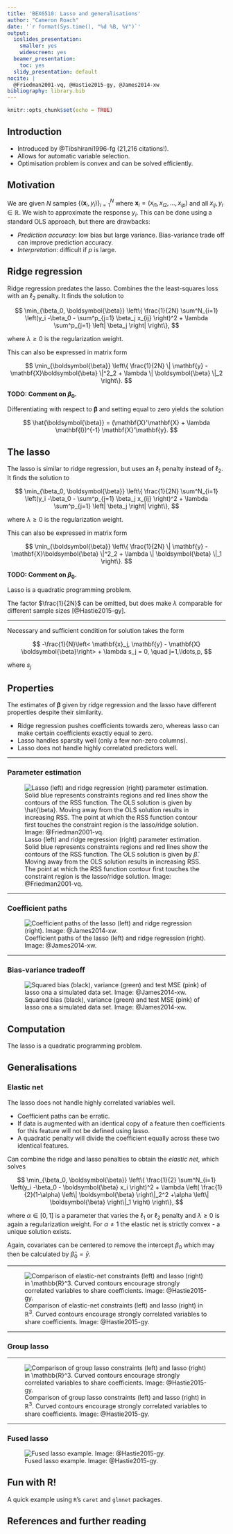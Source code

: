 ```yaml
---
title: 'BEX6510: Lasso and generalisations'
author: "Cameron Roach"
date: '`r format(Sys.time(), "%d %B, %Y")`'
output:
  ioslides_presentation:
    smaller: yes
    widescreen: yes
  beamer_presentation:
    toc: yes
  slidy_presentation: default
nocite: |
  @Friedman2001-vq, @Hastie2015-gy, @James2014-xw
bibliography: library.bib
---
```


```r
knitr::opts_chunk$set(echo = TRUE)
```

## Introduction

* Introduced by @Tibshirani1996-fg (21,216 citations!).
* Allows for automatic variable selection.
* Optimisation problem is convex and can be solved efficiently.


## Motivation

We are given $N$ samples $\left\{ (\mathbf{x}_i, y_i) \right\}_{i=1}^N$ where $\mathbf{x}_i = (x_{i1}, x_{i2}, \ldots, x_{ip})$ and all $x_{ij}, y_i \in \mathbb{R}$. We wish to approximate the response $y_i$. This can be done using a standard OLS approach, but there are drawbacks:

* _Prediction accuracy_: low bias but large variance. Bias-variance trade off can improve prediction accuracy.
* _Interpretation_: difficult if $p$ is large.


## Ridge regression

Ridge regression predates the lasso. Combines the the least-squares loss with an $\ell_2$ penalty. It finds the solution to

$$
\min_{\beta_0, \boldsymbol{\beta}}  \left\{ 
  \frac{1}{2N} \sum^N_{i=1} \left(y_i -\beta_0 - \sum^p_{j=1} \beta_j x_{ij} \right)^2 +
  \lambda \sum^p_{j=1} \left| \beta_j \right|
\right\},
$$

where $\lambda \geq 0$ is the regularization weight.

This can also be expressed in matrix form

$$
\min_{\boldsymbol{\beta}}  \left\{ 
  \frac{1}{2N} \| \mathbf{y} - \mathbf{X}\boldsymbol{\beta} \|^2_2 + \lambda \| \boldsymbol{\beta} \|_2
\right\}.
$$

__TODO: Comment on $\beta_0$.__

Differentiating with respect to $\boldsymbol{\beta}$ and setting equal to zero yields the solution

$$
\hat{\boldsymbol{\beta}} = (\mathbf{X}'\mathbf{X} + \lambda \mathbf{I})^{-1} \mathbf{X}'\mathbf{y}.
$$



## The lasso

The lasso is similar to ridge regression, but uses an $\ell_1$ penalty instead of $\ell_2$. It finds the solution to

$$
\min_{\beta_0, \boldsymbol{\beta}}  \left\{ 
  \frac{1}{2N} \sum^N_{i=1} \left(y_i -\beta_0 - \sum^p_{j=1} \beta_j x_{ij} \right)^2 +
  \lambda \sum^p_{j=1} \left| \beta_j \right|
\right\},
$$

where $\lambda \geq 0$ is the regularization weight.

This can also be expressed in matrix form

$$
\min_{\boldsymbol{\beta}}  \left\{ 
  \frac{1}{2N} \| \mathbf{y} - \mathbf{X}\boldsymbol{\beta} \|^2_2 + \lambda \| \boldsymbol{\beta} \|_1
\right\}.
$$

__TODO: Comment on $\beta_0$.__

Lasso is a quadratic programming problem.

The factor $\frac{1}{2N}$ can be omitted, but does make $\lambda$ comparable for different sample sizes [@Hastie2015-gy].

----

Necessary and sufficient condition for solution takes the form

$$
-\frac{1}{N}\left< \mathbf{x}_j, \mathbf{y} - \mathbf{X} \boldsymbol{\beta}\right> + \lambda s_j = 0, \quad j=1,\ldots,p,
$$

where $s_j$

## Properties

The estimates of $\boldsymbol{\beta}$ given by ridge regression and the lasso have different properties despite their similarity.

* Ridge regression pushes coefficients towards zero, whereas lasso can make certain coefficients exactly equal to zero.
* Lasso handles sparsity well (only a few non-zero columns).
* Lasso does not handle highly correlated predictors well.

----

### Parameter estimation

<div class="centered">
![Lasso (left) and ridge regression (right) parameter estimation. Solid blue represents constraints regions and red lines show the contours of the RSS function. The OLS solution is given by $\hat{\beta}$. Moving away from the OLS solution results in increasing RSS. The point at which the RSS function contour first touches the constraint region is the lasso/ridge solution. Image: @Friedman2001-vq.](figures/lasso-ridge-estimation.png)
</div>

----

### Coefficient paths

<div class="centered">
![Coefficient paths of the lasso (left) and ridge regression (right). Image: @James2014-xw.](figures/coefficients-path.png)
</div>

----

### Bias-variance tradeoff

<div class="centered">
![Squared bias (black), variance (green) and test MSE (pink) of lasso ona a simulated data set. Image: @James2014-xw.](figures/bias-variance-lasso.png)
</div>

## Computation

The lasso is a quadratic programming problem.

## Generalisations

### Elastic net

The lasso does not handle highly correlated variables well.

* Coefficient paths can be erratic.
* If data is augmented with an identical copy of a feature then coefficients for this feature will not be defined using lasso.
* A quadratic penalty will divide the coefficient equally across these two identical features.

Can combine the ridge and lasso penalties to obtain the _elastic net_, which solves

$$
\min_{\beta_0, \boldsymbol{\beta}}  \left\{ 
  \frac{1}{2} \sum^N_{i=1} \left(y_i -\beta_0 - \boldsymbol{\beta} x_i \right)^2 +
  \lambda \left( \frac{1}{2}(1-\alpha) \left\| \boldsymbol{\beta} \right\|_2^2 +\alpha \left\| \boldsymbol{\beta} \right\|_1 \right)
\right\},
$$

where $\alpha \in [0,1]$ is a parameter that varies the $\ell_1$ or $\ell_2$ penalty and $\lambda \geq 0$ is again a regularization weight. For $\alpha \neq 1$ the elastic net is strictly convex - a unique solution exists.

Again, covariates can be centered to remove the intercept $\beta_0$ which may then be calculated by $\hat{\beta}_0 = \bar{y}$.

----

<div class="centered">
![Comparison of elastic-net constraints (left) and lasso (right) in $\mathbb{R}^3$. Curved contours encourage strongly correlated variables to share coefficients. Image: @Hastie2015-gy.](figures/elastic-net-constraint.png)
</div>

----

### Group lasso

----

<div class="centered">
![Comparison of group lasso constraints (left) and lasso (right) in $\mathbb{R}^3$. Curved contours encourage strongly correlated variables to share coefficients. Image: @Hastie2015-gy.](figures/group-lasso-constraint.png)
</div>

----

### Fused lasso

<div class="centered">
![Fused lasso example. Image: @Hastie2015-gy.](figures/fused-lasso-example.png)
</div>

## Fun with R!

A quick example using `R`'s `caret` and `glmnet` packages.


## References and further reading {-}
